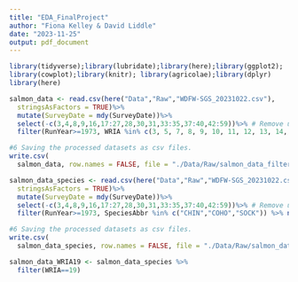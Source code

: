 ```yaml
---
title: "EDA_FinalProject"
author: "Fiona Kelley & David Liddle"
date: "2023-11-25"
output: pdf_document
---
```


```r

library(tidyverse);library(lubridate);library(here);library(ggplot2);
library(cowplot);library(knitr); library(agricolae);library(dplyr)
library(here)

```

```r
salmon_data <- read.csv(here("Data","Raw","WDFW-SGS_20231022.csv"),
  stringsAsFactors = TRUE)%>% 
  mutate(SurveyDate = mdy(SurveyDate))%>%
  select(-c(3,4,8,9,16,17:27,28,30,31,33:35,37:40,42:59))%>% # Remove unnecessary columns
  filter(RunYear>=1973, WRIA %in% c(3, 5, 7, 8, 9, 10, 11, 12, 13, 14, 15, 16, 17, 18, 19)) %>% na.omit() #Include only last 50 years of data and WRIAs from Strait of Juan de Fuca and Puget Sound
```

```r
#6 Saving the processed datasets as csv files. 
write.csv(
  salmon_data, row.names = FALSE, file = "./Data/Raw/salmon_data_filtered.csv")
```

```r
salmon_data_species <- read.csv(here("Data","Raw","WDFW-SGS_20231022.csv"),
  stringsAsFactors = TRUE)%>% 
  mutate(SurveyDate = mdy(SurveyDate))%>%
  select(-c(3,4,8,9,16,17:27,28,30,31,33:35,37:40,42:59))%>% # Remove unnecessary columns
  filter(RunYear>=1973, SpeciesAbbr %in% c("CHIN","COHO","SOCK")) %>% na.omit() #Include only last 50 years of data and WRIAs from Strait of Juan de Fuca and Puget Sound
```

```r
#6 Saving the processed datasets as csv files. 
write.csv(
  salmon_data_species, row.names = FALSE, file = "./Data/Raw/salmon_data_species.csv")
```

```r
salmon_data_WRIA19 <- salmon_data_species %>%
  filter(WRIA==19)
```

